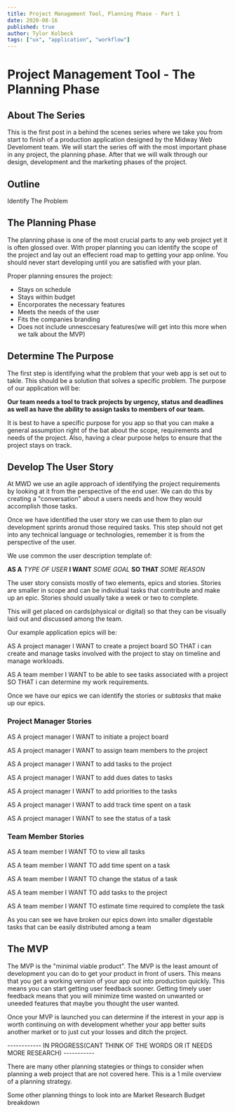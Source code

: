 ```yaml
---
title: Project Management Tool, Planning Phase - Part 1
date: 2020-08-16
published: true
author: Tylor Kolbeck
tags: ["ux", "application", "workflow"]
---
```


# Project Management Tool - The Planning Phase

## About The Series

This is the first post in a behind the scenes series where we take you from start to finish of a production application designed by the Midway Web Develoment team. We will start the series off with the most important phase in any project, the planning phase. After that we will walk through our design, development and the marketing phases of the project.

## Outline

Identify The Problem

## The Planning Phase

The planning phase is one of the most crucial parts to any web project yet it is often glossed over. With proper planning you can identify the scope of the project and lay out an effecient road map to getting your app online. You should never start developing until you are satisfied with your plan.

Proper planning ensures the project:

- Stays on schedule
- Stays within budget
- Encorporates the necessary features
- Meets the needs of the user
- Fits the companies branding
- Does not include unnesccesary features(we will get into this more when we talk about the MVP)

## Determine The Purpose

The first step is identifying what the problem that your web app is set out to takle. This should be a solution that solves a specific problem. The purpose of our application will be:

**Our team needs a tool to track projects by urgency, status and deadlines as well as have the ability to assign tasks to members of our team.**

It is best to have a specific purpose for you app so that you can make a general assumption right of the bat about the scope, requirements and needs of the project. Also, having a clear purpose helps to ensure that the project stays on track.

## Develop The User Story

At MWD we use an agile approach of identifying the project requirements by looking at it from the perspective of the end user. We can do this by creating a "conversation" about a users needs and how they would accomplish those tasks.

Once we have identified the user story we can use them to plan our development sprints aronud those required tasks. This step should not get into any technical language or technologies, remember it is from the perspective of the user.

We use common the user description template of:

**AS A** _TYPE OF USER_ **I WANT** _SOME GOAL_ **SO THAT** _SOME REASON_

The user story consists mostly of two elements, epics and stories. Stories are smaller in scope and can be individual tasks that contribute and make up an epic. Stories should usually take a week or two to complete.

This will get placed on cards(physical or digital) so that they can be visually laid out and discussed among the team.

Our example application epics will be:

AS A project manager I WANT to create a project board SO THAT i can create and manage tasks involved with the project to stay on timeline and manage workloads.

AS A team member I WANT to be able to see tasks associated with a project SO THAT i can determine my work requirements.

Once we have our epics we can identify the stories or _subtasks_ that make up our epics.

### Project Manager Stories

AS A project manager I WANT to initiate a project board

AS A project manager I WANT to assign team members to the project

AS A project manager I WANT to add tasks to the project

AS A project manager I WANT to add dues dates to tasks

AS A project manager I WANT to add priorities to the tasks

AS A project manager I WANT to add track time spent on a task

AS A project manager I WANT to see the status of a task

### Team Member Stories

AS A team member I WANT TO to view all tasks

AS A team member I WANT TO add time spent on a task

AS A team member I WANT TO change the status of a task

AS A team member I WANT TO add tasks to the project

AS A team member I WANT TO estimate time required to complete the task

As you can see we have broken our epics down into smaller digestable tasks that can be easily distributed among a team

## The MVP

The MVP is the "minimal viable product". The MVP is the least amount of development you can do to get your product in front of users. This means that you get a working version of your app out into production quickly. This means you can start getting user feedback sooner. Getting timely user feedback means that you will minimize time wasted on unwanted or uneeded features that maybe you thought the user wanted.

Once your MVP is launched you can determine if the interest in your app is worth continuing on with development whether your app better suits another market or to just cut your losses and ditch the project.

------------ IN PROGRESS(CANT THINK OF THE WORDS OR IT NEEDS MORE RESEARCH) -----------

There are many other planning stategies or things to consider when planning a web project that are not covered here. This is a 1 mile overview of a planning strategy.

Some other planning things to look into are Market Research Budget breakdown

<!--
  The second post will go over the design phase of the application.

  The third part will go over the backend development phase of the project.

  The fourth part will go over the front end development phase of the project.

  The fifth and final phase will go over the deployment and marketing phase of the project

  Talk about the iterative process

  Talk about the MVP

  ## Why Is Planning Important

  Planning identifies the problem at hand. You can not confidently take on a project if you do not first fully understand what the project is for.

  The process itself is just as important as ending up with a beautiful end result. Ask the designer: -->
